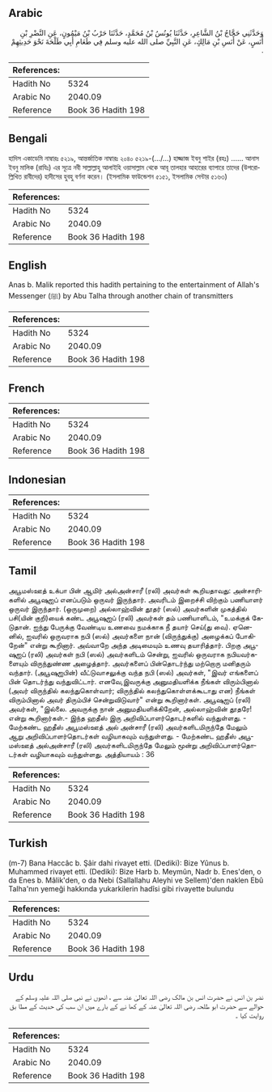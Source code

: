 ## Arabic


<div dir="rtl" lang="ar" style={{fontSize:'larger',backgroundColor:'#f8f9fa',padding:20}}>
وَحَدَّثَنِي حَجَّاجُ بْنُ الشَّاعِرِ، حَدَّثَنَا يُونُسُ بْنُ مُحَمَّدٍ، حَدَّثَنَا حَرْبُ بْنُ مَيْمُونٍ، عَنِ النَّضْرِ بْنِ أَنَسٍ، عَنْ أَنَسِ بْنِ مَالِكٍ، عَنِ النَّبِيِّ صلى الله عليه وسلم فِي طَعَامِ أَبِي طَلْحَةَ نَحْوَ حَدِيثِهِمْ ‏.‏
</div>
<div style={{backgroundColor:'#f8f9fa',padding:20, marginBottom: 10}}><table> <thead> <tr> <th>References:</th> <th></th> </tr> </thead> <tbody><tr><td>Hadith No</td><td>5324</td></tr><tr><td>Arabic No</td><td>2040.09</td></tr><tr><td>Reference</td><td>Book 36 Hadith 198</td></tr></tbody></table></div>

## Bengali


<div dir="ltr" lang="bn" style={{fontSize:'larger',backgroundColor:'#f8f9fa',padding:20}}>
হাদিস একাডেমি নাম্বারঃ ৫২১৯, আন্তর্জাতিক নাম্বারঃ ২০৪০ ৫২১৯-(…/...) হাজ্জাজ ইবনু শাইর (রহঃ) ...... আনাস ইবনু মালিক (রাযিঃ) এর সূত্রে নবী সাল্লাল্লাহু আলাইহি ওয়াসাল্লাম থেকে আবূ তালহার আহারের ব্যাপারে তাদের (উপরোল্লিখিত রাবীদের) হাদীসের হুবহু বর্ণনা করেন। (ইসলামিক ফাউন্ডেশন ৫১৫১, ইসলামিক সেন্টার ৫১৬৩)
</div>
<div style={{backgroundColor:'#f8f9fa',padding:20, marginBottom: 10}}><table> <thead> <tr> <th>References:</th> <th></th> </tr> </thead> <tbody><tr><td>Hadith No</td><td>5324</td></tr><tr><td>Arabic No</td><td>2040.09</td></tr><tr><td>Reference</td><td>Book 36 Hadith 198</td></tr></tbody></table></div>

## English


<div dir="ltr" lang="en" style={{fontSize:'larger',backgroundColor:'#f8f9fa',padding:20}}>
Anas b. Malik reported this hadith pertaining to the entertainment of Allah's Messenger (ﷺ) by Abu Talha through another chain of transmitters
</div>
<div style={{backgroundColor:'#f8f9fa',padding:20, marginBottom: 10}}><table> <thead> <tr> <th>References:</th> <th></th> </tr> </thead> <tbody><tr><td>Hadith No</td><td>5324</td></tr><tr><td>Arabic No</td><td>2040.09</td></tr><tr><td>Reference</td><td>Book 36 Hadith 198</td></tr></tbody></table></div>

## French


<div dir="ltr" lang="fr" style={{fontSize:'larger',backgroundColor:'#f8f9fa',padding:20}}>

</div>
<div style={{backgroundColor:'#f8f9fa',padding:20, marginBottom: 10}}><table> <thead> <tr> <th>References:</th> <th></th> </tr> </thead> <tbody><tr><td>Hadith No</td><td>5324</td></tr><tr><td>Arabic No</td><td>2040.09</td></tr><tr><td>Reference</td><td>Book 36 Hadith 198</td></tr></tbody></table></div>

## Indonesian


<div dir="ltr" lang="id" style={{fontSize:'larger',backgroundColor:'#f8f9fa',padding:20}}>

</div>
<div style={{backgroundColor:'#f8f9fa',padding:20, marginBottom: 10}}><table> <thead> <tr> <th>References:</th> <th></th> </tr> </thead> <tbody><tr><td>Hadith No</td><td>5324</td></tr><tr><td>Arabic No</td><td>2040.09</td></tr><tr><td>Reference</td><td>Book 36 Hadith 198</td></tr></tbody></table></div>

## Tamil


<div dir="ltr" lang="ta" style={{fontSize:'larger',backgroundColor:'#f8f9fa',padding:20}}>
அபூமஸ்ஊத் உக்பா பின் ஆமிர் அல்அன்சாரீ (ரலி) அவர்கள் கூறியதாவது: அன்சாரிகளில் அபூஷுஐப் எனப்படும் ஒருவர் இருந்தார். அவரிடம் இறைச்சி விற்கும் பணியாளர் ஒருவர் இருந்தார். (ஒருமுறை) அல்லாஹ்வின் தூதர் (ஸல்) அவர்களின் முகத்தில் பசி(யின் குறி)யைக் கண்ட அபூஷுஐப் (ரலி) அவர்கள் தம் பணியாளிடம், "உமக்குக் கேடுதான். ஐந்து பேருக்கு வேண்டிய உணவை நமக்காக நீ தயார் செய்(து வை). ஏனெனில், ஐவரில் ஒருவராக நபி (ஸல்) அவர்களை நான் (விருந்துக்கு) அழைக்கப் போகிறேன்" என்று கூறினார். அவ்வாறே அந்த அடிமையும் உணவு தயாரித்தார். பிறகு அபூஷுஐப் (ரலி) அவர்கள் நபி (ஸல்) அவர்களிடம் சென்று, ஐவரில் ஒருவராக நபியவர்களையும் விருந்துண்ண அழைத்தார். அவர்களைப் பின்தொடர்ந்து மற்றொரு மனிதரும் வந்தார். (அபூஷுஐபின்) வீட்டுவாசலுக்கு வந்த நபி (ஸல்) அவர்கள், "இவர் எங்களைப் பின் தொடர்ந்து வந்துவிட்டார். எனவே,இவருக்கு அனுமதியளிக்க நீங்கள் விரும்பினால் (அவர் விருந்தில் கலந்துகொள்வார்; விருந்தில் கலந்துகொள்ளக்கூடாது என) நீங்கள் விரும்பினால் அவர் திரும்பிச் சென்றுவிடுவார்" என்று கூறினார்கள். அபூஷுஐப் (ரலி) அவர்கள், "இல்லை. அவருக்கு நான் அனுமதியளிக்கிறேன், அல்லாஹ்வின் தூதரே! என்று கூறினார்கள்.- இந்த ஹதீஸ் இரு அறிவிப்பாளர்தொடர்களில் வந்துள்ளது. - மேற்கண்ட ஹதீஸ் அபூமஸ்ஊத் அல் அன்சாரீ (ரலி) அவர்களிடமிருந்தே மேலும் ஆறு அறிவிப்பாளர்தொடர்கள் வழியாகவும் வந்துள்ளது. - மேற்கண்ட ஹதீஸ் அபூமஸ்ஊத் அல்அன்சாரீ (ரலி) அவர்களிடமிருந்தே மேலும் மூன்று அறிவிப்பாளர்தொடர்கள் வழியாகவும் வந்துள்ளது. அத்தியாயம் : 36
</div>
<div style={{backgroundColor:'#f8f9fa',padding:20, marginBottom: 10}}><table> <thead> <tr> <th>References:</th> <th></th> </tr> </thead> <tbody><tr><td>Hadith No</td><td>5324</td></tr><tr><td>Arabic No</td><td>2040.09</td></tr><tr><td>Reference</td><td>Book 36 Hadith 198</td></tr></tbody></table></div>

## Turkish


<div dir="ltr" lang="tr" style={{fontSize:'larger',backgroundColor:'#f8f9fa',padding:20}}>
(m-7) Bana Haccâc b. Şâir dahi rivayet etti. (Dediki): Bize Yûnus b. Muhammed rivayet etti. (Dediki): Bize Harb b. Meymûn, Nadr b. Enes'den, o da Enes b. Mâlik'den, o da Nebi (Sallallahu Aleyhi ve Sellem)'den naklen Ebû Talha'nın yemeği hakkında yukarkilerin hadîsi gibi rivayette bulundu
</div>
<div style={{backgroundColor:'#f8f9fa',padding:20, marginBottom: 10}}><table> <thead> <tr> <th>References:</th> <th></th> </tr> </thead> <tbody><tr><td>Hadith No</td><td>5324</td></tr><tr><td>Arabic No</td><td>2040.09</td></tr><tr><td>Reference</td><td>Book 36 Hadith 198</td></tr></tbody></table></div>

## Urdu


<div dir="rtl" lang="ur" style={{fontSize:'larger',backgroundColor:'#f8f9fa',padding:20}}>
نضر بن انس نے حضرت انس بن مالک رضی اللہ تعالیٰ عنہ سے ، انھوں نے نبی صلی اللہ علیہ وسلم کے حوالے سے حضرت ابو طلحہ رضی اللہ تعالیٰ عنہ کے کھا نے کے بارے میں ان سب کی حدیث کے مطا بق روایت کیا ۔
</div>
<div style={{backgroundColor:'#f8f9fa',padding:20, marginBottom: 10}}><table> <thead> <tr> <th>References:</th> <th></th> </tr> </thead> <tbody><tr><td>Hadith No</td><td>5324</td></tr><tr><td>Arabic No</td><td>2040.09</td></tr><tr><td>Reference</td><td>Book 36 Hadith 198</td></tr></tbody></table></div>